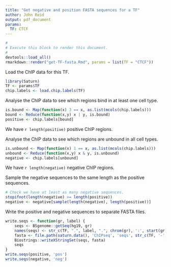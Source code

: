 ```yaml
---
title: "Get negative and position FASTA sequences for a TF"
author: John Reid
output: pdf_document
params:
  TF: CTCF
---
```


```r
#
# Execute this block to render this document.
#
devtools::load_all()
rmarkdown::render("get-TF-fasta.Rmd", params = list(TF = "CTCF"))
```

Load the ChIP data for this TF.
```r
library(Saturn)
TF <- params$TF
chip.labels <- load.chip.labels(TF)
```

Analyse the ChIP data to see which regions bind in at least one cell type.
```r
is.bound <- Map(function(x) 3 == x, as.list(mcols(chip.labels)))
bound <- Reduce(function(x,y) x | y, is.bound)
positive <- chip.labels[bound]
```
We have `r length(positive)` positive ChIP regions.

Analyse the ChIP data to see which regions are unbound in all cell types.
```r
is.unbound <- Map(function(x) 1 == x, as.list(mcols(chip.labels)))
unbound <- Reduce(function(x,y) x & y, is.unbound)
negative <- chip.labels[unbound]
```
We have `r length(negative)` negative ChIP regions.

Sample the negative sequences to the same length as the positive sequences.
```r
# Check we have at least as many negative sequences.
stopifnot(length(negative) >= length(positive))
negative <- negative[sample(length(negative), length(positive))]
```

Write the positive and negative sequences to separate FASTA files.
```r
write.seqs <- function(gr, label) {
    seqs <- BSgenome::getSeq(hg19, gr)
    names(seqs) <- str_c(TF, ".", label, ".", chrom(gr), ':', start(gr), ':', end(gr))
    fasta <- file.path(saturn.data(), 'ChIPseq', 'seqs', str_c(TF, '-', label, '.fa'))
    Biostrings::writeXStringSet(seqs, fasta)
    seqs
}
write.seqs(positive, 'pos')
write.seqs(negative, 'neg')
```
